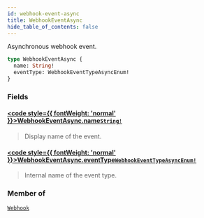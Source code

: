 ```yaml
---
id: webhook-event-async
title: WebhookEventAsync
hide_table_of_contents: false
---
```








Asynchronous webhook event.

```graphql
type WebhookEventAsync {
  name: String!
  eventType: WebhookEventTypeAsyncEnum!
}
```


### Fields

#### [<code style={{ fontWeight: 'normal' }}>WebhookEventAsync.<b>name</b></code>](#)<Bullet />[`String!`](../../../developer/api-reference/scalars/string) <Badge class="secondary" text="non-null"/> <Badge class="secondary" text="scalar"/>
> Display name of the event.
> 

#### [<code style={{ fontWeight: 'normal' }}>WebhookEventAsync.<b>eventType</b></code>](#)<Bullet />[`WebhookEventTypeAsyncEnum!`](../../../developer/api-reference/enums/webhook-event-type-async-enum) <Badge class="secondary" text="non-null"/> <Badge class="secondary" text="enum"/>
> Internal name of the event type.
> 



### Member of

[`Webhook`](../../../developer/api-reference/objects/webhook)  <Badge class="secondary" text="object"/>



